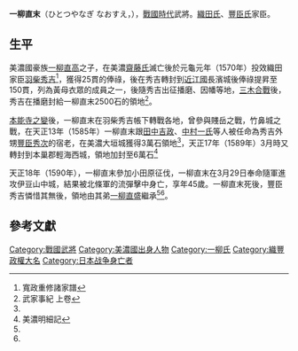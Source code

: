 {{expand|time=2015-11-14T11:54:20+00:00}}
'''一柳直末'''（ひとつやなぎ なおすえ，{{bd|1546年|（天文15年）|1590年|（天正18年）}}），[[战国时代_(日本)|戰國時代]]武將。[[織田氏|織田氏]]、[[豐臣氏|豐臣氏]]家臣。

==生平==
美濃國豪族[[一柳直高|一柳直高]]之子，在美濃[[齋藤氏|齋藤氏]]滅亡後於元龜元年（1570年）投效織田家臣[[羽柴秀吉|羽柴秀吉]]<ref name="#1">寬政重修諸家譜</ref>，獲得25貫的俸祿，後在秀吉轉封到[[近江國|近江國]]長濱城後俸祿提昇至150貫，列為黃母衣眾的成員之一，後隨秀吉出征播磨、因幡等地，[[三木合戰|三木合戰]]後，秀吉在播磨封給一柳直末2500石的領地<ref name="#2">武家事紀 上卷</ref>。

[[本能寺之變|本能寺之變]]後，一柳直末在羽柴秀吉帳下轉戰各地，曾參與賤岳之戰，竹鼻城之戰，在天正13年（1585年）一柳直末跟[[田中吉政|田中吉政]]、[[中村一氏|中村一氏]]等人被任命為秀吉外甥[[豐臣秀次|豐臣秀次]]的宿老，在美濃大垣城獲得3萬石領地<ref name="#1"/>，天正17年（1589年）3月時又轉封到本巢郡輕海西城，領地加封至6萬石<ref>美濃明細記</ref>

天正18年（1590年），一柳直末參加小田原征伐，一柳直末在3月29日奉命隨軍進攻伊豆山中城，結果被北條軍的流彈擊中身亡，享年45歲。一柳直末死後，豐臣秀吉憐惜其無後，領地由其弟[[一柳直盛|一柳直盛]]繼承<ref name="#1"/><ref name="#2"/>。

==參考文獻==
{{reflist}}

[[Category:戰國武將|Category:戰國武將]]
[[Category:美濃國出身人物|Category:美濃國出身人物]]
[[Category:一柳氏|Category:一柳氏]]
[[Category:織豐政權大名|Category:織豐政權大名]]
[[Category:日本战争身亡者|Category:日本战争身亡者]]
